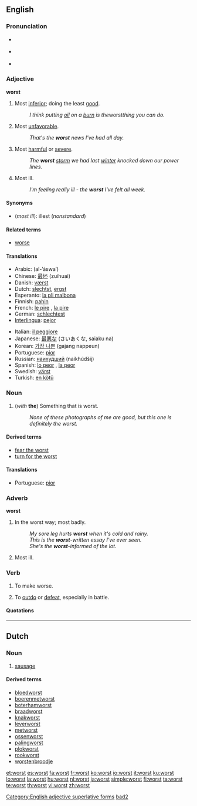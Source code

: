 ==English==

===Pronunciation===
* {{a|RP}} {{IPA|/wɜːst/}}
* {{a|US}} {{IPA|/wɝst/}}
* {{audio|en-us-worst.ogg|Audio (US)}}
*: {{rhymes|ɜː(r)st}}

===Adjective===
'''worst'''

# Most [[inferior]]; doing the least [[good]].
#: ''I think putting [[oil]] on a [[burn]] is the ''worst'' thing you can do.''
# Most [[unfavorable]].
#: ''That's the '''worst''' news I've had all day.''
# Most [[harmful]] or [[severe]].
#: ''The '''worst''' [[storm]] we had last [[winter]] knocked down our power lines.''
# Most ill.
#: ''I'm feeling really ill - the '''worst''' I've felt all week.''

====Synonyms====
* (''most ill''): illest (''nonstandard'')

====Related terms====
* [[worse]]

====Translations====
{{trans-top|most inferior}}
* Arabic: {{Arab|[[الاسوأ]]}} (al-’áswa’)
* Chinese: [[最坏]] (zuìhuaì)
* Danish: [[værst]]
* Dutch: [[slechtst]], [[ergst]]
* Esperanto: [[la pli malbona]]
* Finnish: [[pahin]]
* French: [[le pire]] {{m}}, [[la pire]] {{f}}
* German: [[schlechtest]]
* [[Interlingua]]: [[pejor]]
{{trans-mid}}
* Italian: [[il peggiore]]
* Japanese: [[最悪な]] (さいあくな, saiaku na)
* Korean: [[가장 나쁜]] (gajang nappeun)
* Portuguese: [[pior]]
* Russian: [[наихудший]] (naikhúdšij)
* Spanish: [[lo peor]] {{m}}, [[la peor]] {{f}}
* Swedish: [[värst]]
* Turkish: [[en kötü]]
{{trans-bottom}}

===Noun===
{{en-noun|-}}

# (''with'' '''the''') ­Something that is worst.
#: ''None of these photographs of me are good, but this one is definitely the worst.''

====Derived terms====
* [[fear the worst]]
* [[turn for the worst]]

====Translations====
{{trans-top|something that is worst}}
* Portuguese: [[pior]] {{m}}
{{trans-mid}}
{{trans-bottom}}

===Adverb===
'''worst'''

# In the worst way; most badly.
#: ''My sore leg hurts '''worst''' when it's cold and rainy.''
#: ''This is the '''worst'''-written essay I've ever seen.''
#: ''She's the '''worst'''-informed of the lot.''
# Most ill.

===Verb===
{{en-verb}}

# {{archaic}} To make worse.
# {{rare}} To [[outdo]] or [[defeat]], especially in battle.

====Quotations====
{{seeCites}}

[[Category:English adjective superlative forms]]
[[Category:English suppletive adjective paradigms|bad2]]

----

==Dutch==

===Noun===
{{nl-noun|g1=f|g2=m}}

# [[sausage]]

====Derived terms====
* [[bloedworst]]
* [[boerenmetworst]]
* [[boterhamworst]]
* [[braadworst]]
* [[knakworst]]
* [[leverworst]]
* [[metworst]]
* [[ossenworst]]
* [[palingworst]]
* [[plokworst]]
* [[rookworst]]
* [[worstenbroodje]]

[[et:worst]]
[[es:worst]]
[[fa:worst]]
[[fr:worst]]
[[ko:worst]]
[[io:worst]]
[[it:worst]]
[[ku:worst]]
[[lo:worst]]
[[la:worst]]
[[hu:worst]]
[[nl:worst]]
[[ja:worst]]
[[simple:worst]]
[[fi:worst]]
[[ta:worst]]
[[te:worst]]
[[th:worst]]
[[vi:worst]]
[[zh:worst]]